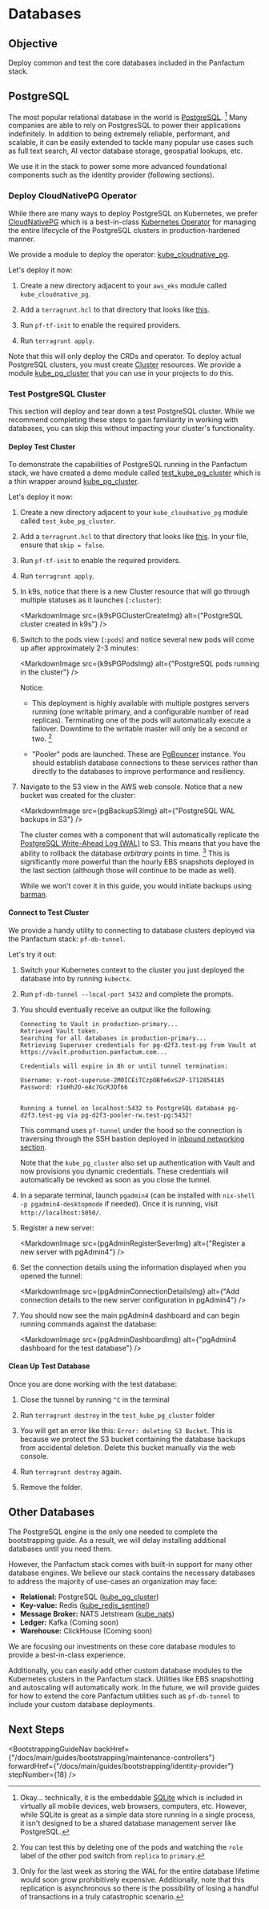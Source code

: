 

# Databases

## Objective

Deploy common and test the core databases included in the Panfactum stack.

## PostgreSQL

The most popular relational database in the world is [PostgreSQL](https://www.postgresql.org/). [^1] Many companies
are able to rely on PostgresSQL to power their applications indefinitely. In addition to being extremely reliable, performant,
and scalable, it can be easily extended to tackle many popular use cases such as full text search, AI vector database storage,
geospatial lookups, etc.

[^1]: Okay... technically, it is the embeddable [SQLite](https://www.sqlite.org/) which is included in virtually
    all mobile devices, web browsers, computers, etc. However, while SQLite is great as a simple data store running
    in a single process, it isn't designed to be a shared database management server like PostgreSQL.

We use it in the stack to power some more advanced foundational components such as the identity provider (following
sections).

### Deploy CloudNativePG Operator

While there are many ways to deploy PostgreSQL on Kubernetes, we prefer [CloudNativePG](https://cloudnative-pg.io/)
which is a best-in-class [Kubernetes Operator](https://kubernetes.io/docs/concepts/extend-kubernetes/operator/)
for managing the entire lifecycle of the PostgreSQL clusters in production-hardened manner.

We provide a module to deploy the operator: [kube\_cloudnative\_pg](/docs/main/reference/infrastructure-modules/direct/kubernetes/kube_cloudnative_pg).

Let's deploy it now:

1. Create a new directory adjacent to your `aws_eks` module called `kube_cloudnative_pg`.

2. Add a `terragrunt.hcl` to that directory that looks like [this](https://github.com/Panfactum/reference-infrastructure/blob/__PANFACTUM_VERSION_MAIN__/environments/production/us-east-2/kube_cloudnative_pg/terragrunt.hcl).

3. Run `pf-tf-init` to enable the required providers.

4. Run `terragrunt apply`.

Note that this will only deploy the CRDs and operator. To deploy actual PostgreSQL clusters, you must
create [Cluster](https://cloudnative-pg.io/documentation/1.22/cloudnative-pg.v1/#postgresql-cnpg-io-v1-Cluster) resources.
We provide a module [kube\_pg\_cluster](/docs/main/reference/infrastructure-modules/submodule/kubernetes/kube_pg_cluster) that you can use in your
projects to do this.

### Test PostgreSQL Cluster

<MarkdownAlert severity="info">
  This section will deploy and tear down a test PostgreSQL cluster. While we recommend completing these
  steps to gain familiarity in working with databases, you can skip this without impacting your cluster's
  functionality.
</MarkdownAlert>

#### Deploy Test Cluster

To demonstrate the capabilities of PostgreSQL running in the Panfactum stack, we have created a demo
module called [test\_kube\_pg\_cluster](/docs/main/reference/infrastructure-modules/submodule/kubernetes/kube_pg_cluster) which is a thin
wrapper around [kube\_pg\_cluster](/docs/main/reference/infrastructure-modules/submodule/kubernetes/kube_pg_cluster).

Let's deploy it now:

1. Create a new directory adjacent to your `kube_cloudnative_pg` module called `test_kube_pg_cluster`.

2. Add a `terragrunt.hcl` to that directory that looks like [this](https://github.com/Panfactum/reference-infrastructure/blob/__PANFACTUM_VERSION_MAIN__/environments/production/us-east-2/test_kube_pg_cluster/terragrunt.hcl).
   In your file, ensure that `skip = false`.

3. Run `pf-tf-init` to enable the required providers.

4. Run `terragrunt apply`.

5. In k9s, notice that there is a new Cluster resource that will go through multiple statuses as it launches (`:cluster`):

   <MarkdownImage src={k9sPGClusterCreateImg} alt={"PostgreSQL cluster created in k9s"} />

6. Switch to the pods view (`:pods`) and notice several new pods will come up after approximately 2-3 minutes:

   <MarkdownImage src={k9sPGPodsImg} alt={"PostgreSQL pods running in the cluster"} />

   Notice:

   * This deployment is highly available with multiple postgres servers running (one writable primary, and a configurable
     number of read replicas). Terminating one of the pods will automatically execute a failover. Downtime to the writable
     master will only be a second or two. [^2]

   * "Pooler" pods are launched. These are [PgBouncer](https://www.pgbouncer.org/) instance. You should establish database connections to these
     services rather than directly to the databases to improve performance and resiliency.

7. Navigate to the S3 view in the AWS web console. Notice that a new bucket was created for the cluster:

   <MarkdownImage src={pgBackupS3Img} alt={"PostgreSQL WAL backups in S3"} />

   The cluster comes with a component that will automatically replicate the
   [PostgreSQL Write-Ahead Log (WAL)](https://www.postgresql.org/docs/current/wal-intro.html) to S3. This means
   that you have the ability to rollback the database *arbitrary* points in time. [^3] This is significantly more
   powerful than the hourly EBS snapshots deployed in the last section (although those will continue to be made as well).

   While we won't cover it in this guide, you would initiate backups using [barman](https://docs.pgbarman.org/release/3.10.0/barman-cloud-restore.1.html).

[^2]: You can test this by deleting one of the pods and watching the `role` label of the other pod switch from `replica` to `primary`.

[^3]: Only for the last week as storing the WAL for the entire database lifetime would soon grow prohibitively expensive.
    Additionally, note that this replication is asynchronous so there is the possibility of losing a handful of transactions
    in a truly catastrophic scenario.

#### Connect to Test Cluster

We provide a handy utility to connecting to database clusters deployed via the Panfactum stack: `pf-db-tunnel`.

Let's try it out:

1. Switch your Kubernetes context to the cluster you just deployed the database into by running `kubectx`.

2. Run `pf-db-tunnel --local-port 5432` and complete the prompts.

3. You should eventually receive an output like the following:

   ```shellsession
   Connecting to Vault in production-primary...
   Retrieved Vault token.
   Searching for all databases in production-primary...
   Retrieving Superuser credentials for pg-d2f3.test-pg from Vault at https://vault.production.panfactum.com...

   Credentials will expire in 8h or until tunnel termination:

   Username: v-root-superuse-2M0ICEiTCzpOBfe6xS2P-1712854185
   Password: rIoHh2O-eAc7GcRJDf66


   Running a tunnel on localhost:5432 to PostgreSQL database pg-d2f3.test-pg via pg-d2f3-pooler-rw.test-pg:5432!
   ```

   This command uses `pf-tunnel` under the hood so the connection is traversing through the SSH bastion deployed
   in [inbound networking section](/docs/main/guides/bootstrapping/inbound-networking).

   Note that the `kube_pg_cluster` also set up authentication with Vault and now provisions you dynamic credentials.
   These credentials will automatically be revoked as soon as you close the tunnel.

4. In a separate terminal, launch `pgadmin4` (can be installed with `nix-shell -p pgadmin4-desktopmode` if needed).
Once it is running, visit `http://localhost:5050/`.

5. Register a new server:

   <MarkdownImage src={pgAdminRegisterSeverImg} alt={"Register a new server with pgAdmin4"} />

6. Set the connection details using the information displayed when you opened the tunnel:

   <MarkdownImage src={pgAdminConnectionDetailsImg} alt={"Add connection details to the new server configuration in pgAdmin4"} />

7. You should now see the main pgAdmin4 dashboard and can begin running commands against the database:

   <MarkdownImage src={pgAdminDashboardImg} alt={"pgAdmin4 dashboard for the test database"} />

#### Clean Up Test Database

Once you are done working with the test database:

1. Close the tunnel by running `^C` in the terminal

2. Run `terragrunt destroy` in the `test_kube_pg_cluster` folder

3. You will get an error like this: `Error: deleting S3 Bucket`. This is because we protect the S3 bucket
   containing the database backups from accidental deletion. Delete this bucket manually via the web console.

4. Run `terragrunt destroy` again.

5. Remove the folder.

## Other Databases

The PostgreSQL engine is the only one needed to complete the bootstrapping guide. As a result, we will delay installing additional
databases until you need them.

However, the Panfactum stack comes with built-in support for many other database engines.
We believe our stack contains the necessary databases to address the majority of use-cases an
organization may face:

* **Relational:** PostgreSQL ([kube\_pg\_cluster](/docs/main/reference/infrastructure-modules/submodule/kubernetes/kube_pg_cluster))
* **Key-value:** Redis ([kube\_redis\_sentinel](/docs/main/reference/infrastructure-modules/submodule/kubernetes/kube_redis_sentinel))
* **Message Broker:** NATS Jetstream ([kube\_nats](/docs/main/reference/infrastructure-modules/submodule/kubernetes/kube_nats))
* **Ledger:** Kafka (Coming soon)
* **Warehouse:** ClickHouse (Coming soon)

We are focusing our investments on these core database modules to provide a best-in-class experience.

Additionally, you can easily add other custom database modules to the Kubernetes clusters in the Panfactum stack. Utilities like
EBS snapshotting and autoscaling will automatically work. In the future,
we will provide guides for how to extend the core Panfactum utilities such as `pf-db-tunnel` to include your
custom database deployments.

## Next Steps

<BootstrappingGuideNav backHref={"/docs/main/guides/bootstrapping/maintenance-controllers"} forwardHref={"/docs/main/guides/bootstrapping/identity-provider"} stepNumber={18} />
